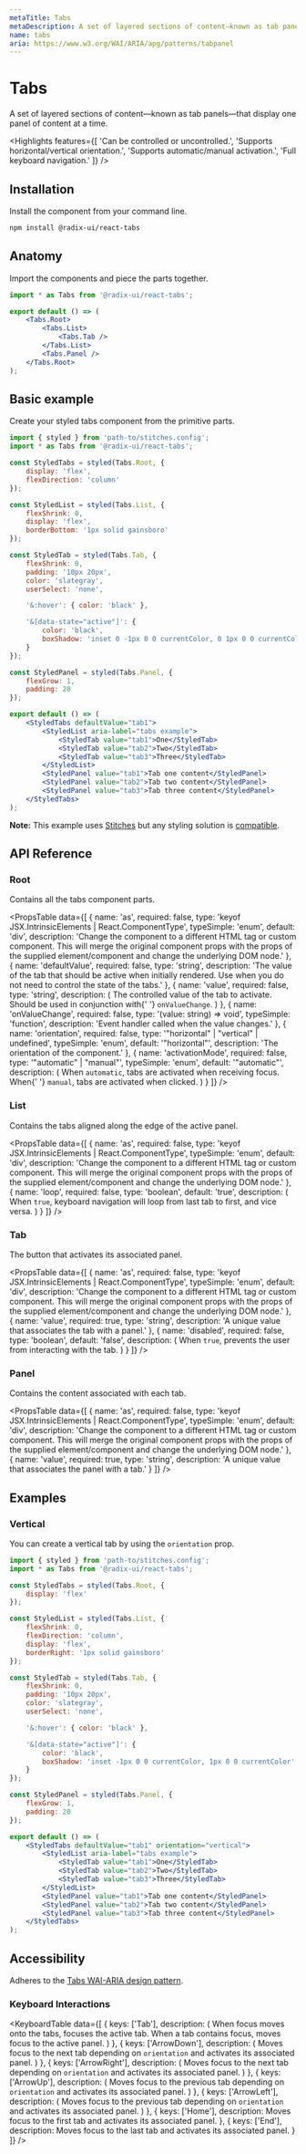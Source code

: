```yaml
---
metaTitle: Tabs
metaDescription: A set of layered sections of content—known as tab panels—that display one panel of content at a time.
name: tabs
aria: https://www.w3.org/WAI/ARIA/apg/patterns/tabpanel
---
```


# Tabs

<Description>
	A set of layered sections of content—known as tab panels—that display one panel of content at a
	time.
</Description>

<Highlights
	features={[
		'Can be controlled or uncontrolled.',
		'Supports horizontal/vertical orientation.',
		'Supports automatic/manual activation.',
		'Full keyboard navigation.'
	]}
/>

## Installation

Install the component from your command line.

```bash
npm install @radix-ui/react-tabs
```

## Anatomy

Import the components and piece the parts together.

```jsx
import * as Tabs from '@radix-ui/react-tabs';

export default () => (
	<Tabs.Root>
		<Tabs.List>
			<Tabs.Tab />
		</Tabs.List>
		<Tabs.Panel />
	</Tabs.Root>
);
```

## Basic example

Create your styled tabs component from the primitive parts.

```jsx
import { styled } from 'path-to/stitches.config';
import * as Tabs from '@radix-ui/react-tabs';

const StyledTabs = styled(Tabs.Root, {
	display: 'flex',
	flexDirection: 'column'
});

const StyledList = styled(Tabs.List, {
	flexShrink: 0,
	display: 'flex',
	borderBottom: '1px solid gainsboro'
});

const StyledTab = styled(Tabs.Tab, {
	flexShrink: 0,
	padding: '10px 20px',
	color: 'slategray',
	userSelect: 'none',

	'&:hover': { color: 'black' },

	'&[data-state="active"]': {
		color: 'black',
		boxShadow: 'inset 0 -1px 0 0 currentColor, 0 1px 0 0 currentColor'
	}
});

const StyledPanel = styled(Tabs.Panel, {
	flexGrow: 1,
	padding: 20
});

export default () => (
	<StyledTabs defaultValue="tab1">
		<StyledList aria-label="tabs example">
			<StyledTab value="tab1">One</StyledTab>
			<StyledTab value="tab2">Two</StyledTab>
			<StyledTab value="tab3">Three</StyledTab>
		</StyledList>
		<StyledPanel value="tab1">Tab one content</StyledPanel>
		<StyledPanel value="tab2">Tab two content</StyledPanel>
		<StyledPanel value="tab3">Tab three content</StyledPanel>
	</StyledTabs>
);
```

<Note>

**Note:** This example uses [Stitches](https://stitches.dev) but any styling solution is [compatible](/docs/primitives/overview/styling).

</Note>

## API Reference

### Root

Contains all the tabs component parts.

<PropsTable
	data={[
		{
			name: 'as',
			required: false,
			type: 'keyof JSX.IntrinsicElements | React.ComponentType<any>',
			typeSimple: 'enum',
			default: 'div',
			description:
				'Change the component to a different HTML tag or custom component. This will merge the original component props with the props of the supplied element/component and change the underlying DOM node.'
		},
		{
			name: 'defaultValue',
			required: false,
			type: 'string',
			description:
				'The value of the tab that should be active when initially rendered. Use when you do not need to control the state of the tabs.'
		},
		{
			name: 'value',
			required: false,
			type: 'string',
			description: (
				<span>
					The controlled value of the tab to activate. Should be used in conjunction with{' '}
					<Code>onValueChange</Code>.
				</span>
			)
		},
		{
			name: 'onValueChange',
			required: false,
			type: '(value: string) => void',
			typeSimple: 'function',
			description: 'Event handler called when the value changes.'
		},
		{
			name: 'orientation',
			required: false,
			type: '"horizontal" | "vertical" | undefined',
			typeSimple: 'enum',
			default: '"horizontal"',
			description: 'The orientation of the component.'
		},
		{
			name: 'activationMode',
			required: false,
			type: '"automatic" | "manual"',
			typeSimple: 'enum',
			default: '"automatic"',
			description: (
				<span>
					When <Code>automatic</Code>, tabs are activated when receiving focus. When{' '}
					<Code>manual</Code>, tabs are activated when clicked.
				</span>
			)
		}
	]}
/>

### List

Contains the tabs aligned along the edge of the active panel.

<PropsTable
	data={[
		{
			name: 'as',
			required: false,
			type: 'keyof JSX.IntrinsicElements | React.ComponentType<any>',
			typeSimple: 'enum',
			default: 'div',
			description:
				'Change the component to a different HTML tag or custom component. This will merge the original component props with the props of the supplied element/component and change the underlying DOM node.'
		},
		{
			name: 'loop',
			required: false,
			type: 'boolean',
			default: 'true',
			description: (
				<span>
					When <Code>true</Code>, keyboard navigation will loop from last tab to first, and vice
					versa.
				</span>
			)
		}
	]}
/>

### Tab

The button that activates its associated panel.

<PropsTable
	data={[
		{
			name: 'as',
			required: false,
			type: 'keyof JSX.IntrinsicElements | React.ComponentType<any>',
			typeSimple: 'enum',
			default: 'div',
			description:
				'Change the component to a different HTML tag or custom component. This will merge the original component props with the props of the supplied element/component and change the underlying DOM node.'
		},
		{
			name: 'value',
			required: true,
			type: 'string',
			description: 'A unique value that associates the tab with a panel.'
		},
		{
			name: 'disabled',
			required: false,
			type: 'boolean',
			default: 'false',
			description: (
				<span>
					When <Code>true</Code>, prevents the user from interacting with the tab.
				</span>
			)
		}
	]}
/>

### Panel

Contains the content associated with each tab.

<PropsTable
	data={[
		{
			name: 'as',
			required: false,
			type: 'keyof JSX.IntrinsicElements | React.ComponentType<any>',
			typeSimple: 'enum',
			default: 'div',
			description:
				'Change the component to a different HTML tag or custom component. This will merge the original component props with the props of the supplied element/component and change the underlying DOM node.'
		},
		{
			name: 'value',
			required: true,
			type: 'string',
			description: 'A unique value that associates the panel with a tab.'
		}
	]}
/>

## Examples

### Vertical

You can create a vertical tab by using the `orientation` prop.

```jsx
import { styled } from 'path-to/stitches.config';
import * as Tabs from '@radix-ui/react-tabs';

const StyledTabs = styled(Tabs.Root, {
	display: 'flex'
});

const StyledList = styled(Tabs.List, {
	flexShrink: 0,
	flexDirection: 'column',
	display: 'flex',
	borderRight: '1px solid gainsboro'
});

const StyledTab = styled(Tabs.Tab, {
	flexShrink: 0,
	padding: '10px 20px',
	color: 'slategray',
	userSelect: 'none',

	'&:hover': { color: 'black' },

	'&[data-state="active"]': {
		color: 'black',
		boxShadow: 'inset -1px 0 0 currentColor, 1px 0 0 currentColor'
	}
});

const StyledPanel = styled(Tabs.Panel, {
	flexGrow: 1,
	padding: 20
});

export default () => (
	<StyledTabs defaultValue="tab1" orientation="vertical">
		<StyledList aria-label="tabs example">
			<StyledTab value="tab1">One</StyledTab>
			<StyledTab value="tab2">Two</StyledTab>
			<StyledTab value="tab3">Three</StyledTab>
		</StyledList>
		<StyledPanel value="tab1">Tab one content</StyledPanel>
		<StyledPanel value="tab2">Tab two content</StyledPanel>
		<StyledPanel value="tab3">Tab three content</StyledPanel>
	</StyledTabs>
);
```

## Accessibility

Adheres to the [Tabs WAI-ARIA design pattern](https://www.w3.org/WAI/ARIA/apg/patterns/tabpanel).

### Keyboard Interactions

<KeyboardTable
	data={[
		{
			keys: ['Tab'],
			description: (
				<span>
					When focus moves onto the tabs, focuses the active tab. When a tab contains focus, moves
					focus to the active panel.
				</span>
			)
		},
		{
			keys: ['ArrowDown'],
			description: (
				<span>
					Moves focus to the next tab depending on <Code>orientation</Code> and activates its
					associated panel.
				</span>
			)
		},
		{
			keys: ['ArrowRight'],
			description: (
				<span>
					Moves focus to the next tab depending on <Code>orientation</Code> and activates its
					associated panel.
				</span>
			)
		},
		{
			keys: ['ArrowUp'],
			description: (
				<span>
					Moves focus to the previous tab depending on <Code>orientation</Code> and activates its
					associated panel.
				</span>
			)
		},
		{
			keys: ['ArrowLeft'],
			description: (
				<span>
					Moves focus to the previous tab depending on <Code>orientation</Code> and activates its
					associated panel.
				</span>
			)
		},
		{
			keys: ['Home'],
			description: <span>Moves focus to the first tab and activates its associated panel.</span>
		},
		{
			keys: ['End'],
			description: <span>Moves focus to the last tab and activates its associated panel.</span>
		}
	]}
/>
